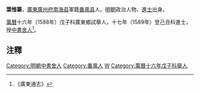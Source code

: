 '''葉惟蓁'''，[[廣東|廣東]][[廣州府|廣州府]][[南海县|南海县]]軍籍[[番禺县|番禺县]]人。[[明朝|明朝]]政治人物、[[進士|進士]]出身。

[[萬曆|萬曆]]十六年（1588年）戊子科廣東鄉試舉人，十七年（1589年）登己丑科進士，授[[中書舍人|中書舍人]]<ref>《廣東通志》</ref>。

== 注釋 ==
{{reflist}}
{{明朝人物小作品}}
{{萬曆十七年己丑科殿試金榜}}
{{DEFAULTSORT:Ye葉}}
[[Category:明朝中書舍人|Category:明朝中書舍人]]
[[Category:番禺人|Category:番禺人]]
[[Category:葉姓|W]]
[[Category:萬曆十六年戊子科舉人|Category:萬曆十六年戊子科舉人]]